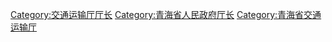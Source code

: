 [[Category:交通运输厅厅长|Category:交通运输厅厅长]]
[[Category:青海省人民政府厅长|Category:青海省人民政府厅长]]
[[Category:青海省交通运输厅|Category:青海省交通运输厅]]